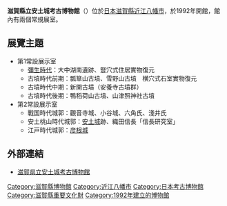 {{Unreferenced|time=2020-07-10T06:50:41+00:00}}
{{Infobox museum
 |name        = 滋賀縣立安土城考古博物館
 |logo        = 
 |logo_caption = 
 |image       = Spacam01s2816.jpg
 |caption     = 
 |map_type    = 
 |latitude    = 
 |longitude   = 
 |established = 1992年
 |location    = [[滋賀県|滋賀県]][[近江八幡市|近江八幡市]][[安土町|安土町]]下豊浦6678
 |type        = 考古博物館
 |visitors    = 
 |director    = 
 |curator     = 
 |website     = [http://azuchi-museum.or.jp/ 滋賀縣立安土城考古博物館]
}}

'''滋賀縣立安土城考古博物館'''（{{lang-ja|滋賀県立安土城考古博物館}}）位於[[日本|日本]][[滋賀縣|滋賀縣]][[近江八幡市|近江八幡市]]，於1992年開館，館內有兩個常規展室。

==展覽主題==
*第1常設展示室
**[[彌生時代|彌生時代]]：大中湖南遺跡、豎穴式住居實物復元
**古墳時代前期：瓢箪山古墳、雪野山古墳　横穴式石室實物復元
**古墳時代中期：新開古墳（安養寺古墳群）
**古墳時代後期：鴨稻荷山古墳、山津照神社古墳
*第2常設展示室
**戰国時代城郭：觀音寺城、小谷城、六角氏、淺井氏
**安土桃山時代城郭：[[安土城|安土城]]跡、織田信長「信長研究室」
**江戸時代城郭：[[彦根城|彦根城]]

==外部連結==
{{Commonscat| Shiga Prefectural Azuchi Castle Archeological Museum }}
* [http://www.azuchi-museum.or.jp/ 滋賀県立安土城考古博物館] {{Wayback|url=http://www.azuchi-museum.or.jp/ |date=20210401030020 }}

[[Category:滋賀縣博物館|Category:滋賀縣博物館]]
[[Category:近江八幡市|Category:近江八幡市]]
[[Category:日本考古博物館|Category:日本考古博物館]]
[[Category:滋賀縣重要文化財|Category:滋賀縣重要文化財]]
[[Category:1992年建立的博物館|Category:1992年建立的博物館]]